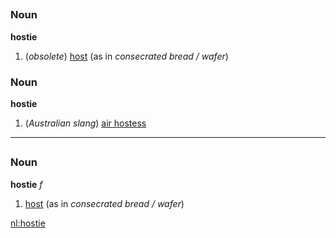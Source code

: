 =={{en}}==
===Noun===
'''hostie'''
# (''obsolete'') [[host]] (as in ''consecrated bread / wafer'')

===Noun===
'''hostie'''
#(''Australian slang'') [[air hostess]]

----
=={{nl}}==
===Noun===
'''hostie''' ''f''
# [[host]] (as in ''consecrated bread / wafer'')

[[nl:hostie]]